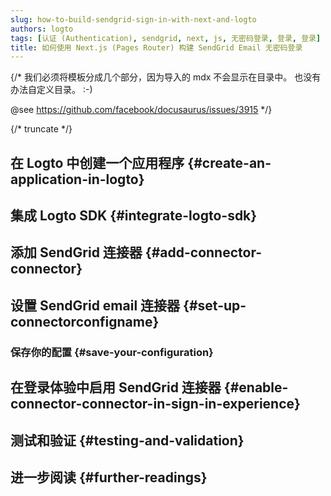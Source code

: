 ```yaml
---
slug: how-to-build-sendgrid-sign-in-with-next-and-logto
authors: logto
tags: [认证 (Authentication), sendgrid, next, js, 无密码登录, 登录, 登录]
title: 如何使用 Next.js (Pages Router) 构建 SendGrid Email 无密码登录
---
```


{/*
  我们必须将模板分成几个部分，因为导入的 mdx 不会显示在目录中。
  也没有办法自定义目录。 :-)

  @see https://github.com/facebook/docusaurus/issues/3915
*/}



{/* truncate */}

<Intro connector={connector} sdk="Next.js (Pages Router)" link="https://nextjs.org" />

## 在 Logto 中创建一个应用程序 \{#create-an-application-in-logto}

<CreateApplication type="传统 Web" framework="Next.js" />

## 集成 Logto SDK \{#integrate-logto-sdk}

<IntegrateSdk />

## 添加 SendGrid 连接器 \{#add-connector-connector}

<AddPasswordlessConnector
  connector={connector}
  connectorType="Email"
  passwordlessSignUpIdentifier="电子邮件地址"
/>

## 设置 SendGrid email 连接器 \{#set-up-connectorconfigname}

<ConnectorGuide />

### 保存你的配置 \{#save-your-configuration}

<SaveYourConfiguration connector={connector} />

## 在登录体验中启用 SendGrid 连接器 \{#enable-connector-connector-in-sign-in-experience}

<EnablePasswordlessConnector
  connectorType="Email"
  passwordlessSignUpIdentifier="电子邮件地址"
/>

## 测试和验证 \{#testing-and-validation}

<TestingAndValidation connector={connector} sdk="Next.js (Pages Router)" />

## 进一步阅读 \{#further-readings}

<FurtherReadings />